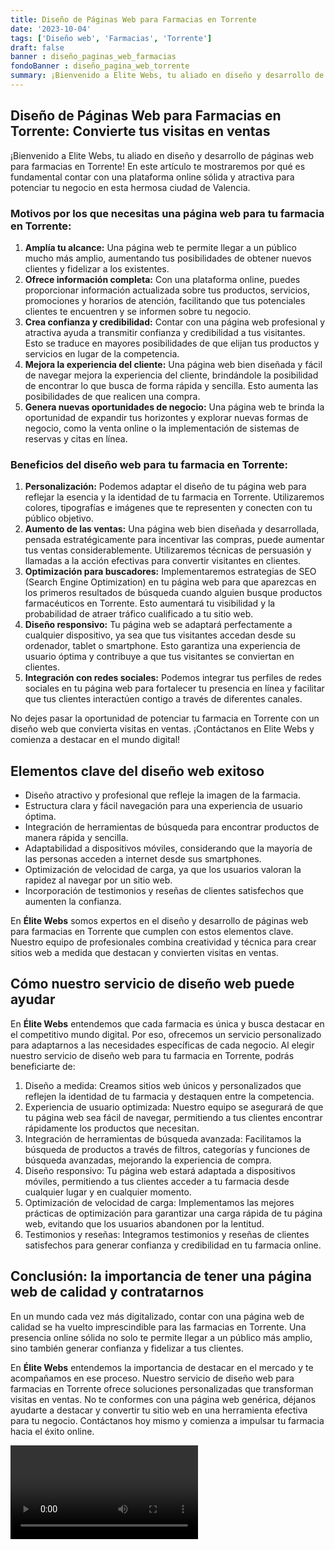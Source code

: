 ```yaml
---
title: Diseño de Páginas Web para Farmacias en Torrente
date: '2023-10-04'
tags: ['Diseño web', 'Farmacias', 'Torrente']
draft: false
banner : diseño_paginas_web_farmacias
fondoBanner : diseño_pagina_web_torrente
summary: ¡Bienvenido a Elite Webs, tu aliado en diseño y desarrollo de páginas web para farmacias en Torrente! En este artículo te mostraremos por qué es fundamental contar con una plataforma online sólida y atractiva para potenciar tu negocio en esta hermosa ciudad de Valencia.
---
```


## Diseño de Páginas Web para Farmacias en Torrente: Convierte tus visitas en ventas

¡Bienvenido a Elite Webs, tu aliado en diseño y desarrollo de páginas web para farmacias en Torrente! En este artículo te mostraremos por qué es fundamental contar con una plataforma online sólida y atractiva para potenciar tu negocio en esta hermosa ciudad de Valencia.

### Motivos por los que necesitas una página web para tu farmacia en Torrente:

1. **Amplía tu alcance:** Una página web te permite llegar a un público mucho más amplio, aumentando tus posibilidades de obtener nuevos clientes y fidelizar a los existentes.
2. **Ofrece información completa:** Con una plataforma online, puedes proporcionar información actualizada sobre tus productos, servicios, promociones y horarios de atención, facilitando que tus potenciales clientes te encuentren y se informen sobre tu negocio.
3. **Crea confianza y credibilidad:** Contar con una página web profesional y atractiva ayuda a transmitir confianza y credibilidad a tus visitantes. Esto se traduce en mayores posibilidades de que elijan tus productos y servicios en lugar de la competencia.
4. **Mejora la experiencia del cliente:** Una página web bien diseñada y fácil de navegar mejora la experiencia del cliente, brindándole la posibilidad de encontrar lo que busca de forma rápida y sencilla. Esto aumenta las posibilidades de que realicen una compra.
5. **Genera nuevas oportunidades de negocio:** Una página web te brinda la oportunidad de expandir tus horizontes y explorar nuevas formas de negocio, como la venta online o la implementación de sistemas de reservas y citas en línea.

### Beneficios del diseño web para tu farmacia en Torrente:

1. **Personalización:** Podemos adaptar el diseño de tu página web para reflejar la esencia y la identidad de tu farmacia en Torrente. Utilizaremos colores, tipografías e imágenes que te representen y conecten con tu público objetivo.
2. **Aumento de las ventas:** Una página web bien diseñada y desarrollada, pensada estratégicamente para incentivar las compras, puede aumentar tus ventas considerablemente. Utilizaremos técnicas de persuasión y llamadas a la acción efectivas para convertir visitantes en clientes.
3. **Optimización para buscadores:** Implementaremos estrategias de SEO (Search Engine Optimization) en tu página web para que aparezcas en los primeros resultados de búsqueda cuando alguien busque productos farmacéuticos en Torrente. Esto aumentará tu visibilidad y la probabilidad de atraer tráfico cualificado a tu sitio web.
4. **Diseño responsivo:** Tu página web se adaptará perfectamente a cualquier dispositivo, ya sea que tus visitantes accedan desde su ordenador, tablet o smartphone. Esto garantiza una experiencia de usuario óptima y contribuye a que tus visitantes se conviertan en clientes.
5. **Integración con redes sociales:** Podemos integrar tus perfiles de redes sociales en tu página web para fortalecer tu presencia en línea y facilitar que tus clientes interactúen contigo a través de diferentes canales.

No dejes pasar la oportunidad de potenciar tu farmacia en Torrente con un diseño web que convierta visitas en ventas. ¡Contáctanos en Elite Webs y comienza a destacar en el mundo digital!

<GifSeo />

<Cta />

## Elementos clave del diseño web exitoso

- Diseño atractivo y profesional que refleje la imagen de la farmacia.
- Estructura clara y fácil navegación para una experiencia de usuario óptima.
- Integración de herramientas de búsqueda para encontrar productos de manera rápida y sencilla.
- Adaptabilidad a dispositivos móviles, considerando que la mayoría de las personas acceden a internet desde sus smartphones.
- Optimización de velocidad de carga, ya que los usuarios valoran la rapidez al navegar por un sitio web.
- Incorporación de testimonios y reseñas de clientes satisfechos que aumenten la confianza.

En **Élite Webs** somos expertos en el diseño y desarrollo de páginas web para farmacias en Torrente que cumplen con estos elementos clave. Nuestro equipo de profesionales combina creatividad y técnica para crear sitios web a medida que destacan y convierten visitas en ventas.

## Cómo nuestro servicio de diseño web puede ayudar

En **Élite Webs** entendemos que cada farmacia es única y busca destacar en el competitivo mundo digital. Por eso, ofrecemos un servicio personalizado para adaptarnos a las necesidades específicas de cada negocio. Al elegir nuestro servicio de diseño web para tu farmacia en Torrente, podrás beneficiarte de:

1. Diseño a medida: Creamos sitios web únicos y personalizados que reflejen la identidad de tu farmacia y destaquen entre la competencia.
2. Experiencia de usuario optimizada: Nuestro equipo se asegurará de que tu página web sea fácil de navegar, permitiendo a tus clientes encontrar rápidamente los productos que necesitan.
3. Integración de herramientas de búsqueda avanzada: Facilitamos la búsqueda de productos a través de filtros, categorías y funciones de búsqueda avanzadas, mejorando la experiencia de compra.
4. Diseño responsivo: Tu página web estará adaptada a dispositivos móviles, permitiendo a tus clientes acceder a tu farmacia desde cualquier lugar y en cualquier momento.
5. Optimización de velocidad de carga: Implementamos las mejores prácticas de optimización para garantizar una carga rápida de tu página web, evitando que los usuarios abandonen por la lentitud.
6. Testimonios y reseñas: Integramos testimonios y reseñas de clientes satisfechos para generar confianza y credibilidad en tu farmacia online.

## Conclusión: la importancia de tener una página web de calidad y contratarnos

En un mundo cada vez más digitalizado, contar con una página web de calidad se ha vuelto imprescindible para las farmacias en Torrente. Una presencia online sólida no solo te permite llegar a un público más amplio, sino también generar confianza y fidelizar a tus clientes.

En **Élite Webs** entendemos la importancia de destacar en el mercado y te acompañamos en ese proceso. Nuestro servicio de diseño web para farmacias en Torrente ofrece soluciones personalizadas que transforman visitas en ventas. No te conformes con una página web genérica, déjanos ayudarte a destacar y convertir tu sitio web en una herramienta efectiva para tu negocio. Contáctanos hoy mismo y comienza a impulsar tu farmacia hacia el éxito online.

<Video />

<CtaBot job='Farmacias' city='Torrente'/>

<Gmaps query='Torrente+españa+maps' />